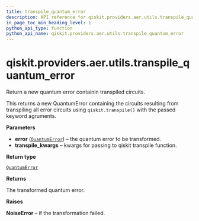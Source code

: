 ```yaml
---
title: transpile_quantum_error
description: API reference for qiskit.providers.aer.utils.transpile_quantum_error
in_page_toc_min_heading_level: 1
python_api_type: function
python_api_name: qiskit.providers.aer.utils.transpile_quantum_error
---
```


# qiskit.providers.aer.utils.transpile\_quantum\_error

<Function id="qiskit.providers.aer.utils.transpile_quantum_error" github="https://github.com/qiskit/qiskit-aer/tree/stable/0.10/qiskit/providers/aer/utils/noise_transformation.py" signature="transpile_quantum_error(error, **transpile_kwargs)">
  Return a new quantum error containin transpiled circuits.

  This returns a new QuantumError containing the circuits resulting from transpiling all error circuits using `qiskit.transpile()` with the passed keyword agruments.

  **Parameters**

  *   **error** ([`QuantumError`](qiskit.providers.aer.noise.QuantumError "qiskit.providers.aer.noise.errors.quantum_error.QuantumError")) – the quantum error to be transformed.
  *   **transpile\_kwargs** – kwargs for passing to qiskit transpile function.

  **Return type**

  [`QuantumError`](qiskit.providers.aer.noise.QuantumError "qiskit.providers.aer.noise.errors.quantum_error.QuantumError")

  **Returns**

  The transformed quantum error.

  **Raises**

  **NoiseError** – if the transformation failed.
</Function>

